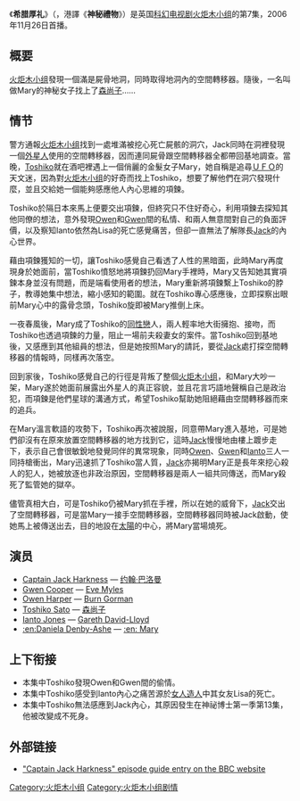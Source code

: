 {{Link style|time=2015-12-11T10:41:01+00:00}}
{{noteTA|G1=TV}}
{{Infobox Doctor Who episode
| number = 07
| serial_name = 希腊厚礼
| caption = The alien reveals herself to Tosh.
| image = <!-- 檔案不存在 [[Image:Greeks_Bearing_Gifts.jpg|275px]] ，可從英文維基百科取得 -->
| show = TW
| type = 剧集
| cast =
* [[John_Barrowman|John Barrowman]] – [[Jack_Harkness|Captain Jack Harkness]]
* [[Eve_Myles|Eve Myles]] – [[Gwen_Cooper|Gwen Cooper]]
* [[Burn_Gorman|Burn Gorman]] – [[Owen_Harper|Owen Harper]]
* [[Naoko_Mori|Naoko Mori]] – [[Toshiko_Sato|Toshiko Sato]]
* [[Gareth_David-Lloyd|Gareth David-Lloyd]] – [[Ianto_Jones|Ianto Jones]]
| guests =
* [[Daniela_Denby-Ashe|Daniela Denby-Ashe]] – [[List_of_Torchwood_monsters_and_aliens#"Mary"|Mary]]
* Tom Robertson – Soldier
* Ravin J Ganatra – Neil
* Eiry Thomas – Carol
* [[Shaheen_Jafargholi|Shaheen Jafargholi]] – Danny
* [[Paul_Kasey|Paul Kasey]] – [[Weevil_(Torchwood)|Weevil]]
| writer = [[:en:Toby_Whithouse|Toby Whithouse]]
| director = [[:en:Colin_Teague|Colin Teague]]
| production_code = 1.7
| producer = [[Richard_Stokes_(producer)|Richard Stokes]]<br/>Chris Chibnall (co-producer)
| executive_producer =[[拉塞爾·T·戴維斯|拉塞爾·T·戴維斯]]<br/>[[:en:Julie_Gardner|Julie Gardner]]
| script_editor = [[Brian_Minchin|Brian Minchin]]
| series = [[火炬木小组剧情列表#第一季_(2006-2007)|第1季]]
| length = 50分
| date = 2006年11月26日
| preceding = "[[鄉村屠殺|鄉村屠殺]]"
| following = "[[不死蘇茜|不死蘇茜]]"
}}

《'''希腊厚礼'''》（'''''{{lang|en|Greeks Bearing Gifts}}'''''，港譯《'''神秘禮物'''》）是英国[[科幻|科幻]][[电视剧|电视剧]][[火炬木小组|火炬木小组]]的第7集，2006年11月26日首播。

== 概要 ==
[[火炬木小组|火炬木小组]]發現一個滿是屍骨地洞，同時取得地洞內的空間轉移器。隨後，一名叫做Mary的神秘女子找上了[[:en:Toshiko_Sato|森尚子]]……

== 情节 ==
警方通報[[火炬木小组|火炬木小组]]找到一處堆滿被挖心死亡屍骸的洞穴，Jack同時在洞裡發現一個[[外星人|外星人]]使用的空間轉移器，因而連同屍骨跟空間轉移器全都帶回基地調查。當晚，[[:en:Toshiko_Sato|Toshiko]]就在酒吧裡遇上一個俏麗的金髮女子Mary，她自稱是追尋[[ＵＦＯ|ＵＦＯ]]的天文迷，因為對[[火炬木小组|火炬木小组]]的好奇而找上Toshiko，想要了解他們在洞穴發現什麼，並且交給她一個能夠感應他人內心思維的項鍊。

Toshiko於隔日本來馬上便要交出項鍊，但終究只不住好奇心，利用項鍊去探知其他同僚的想法，意外發現[[:en:Owen_Harper|Owen]]和[[:en:Gwen_Cooper|Gwen]]間的私情、和兩人無意間對自己的負面評價，以及察知Ianto依然為Lisa的死亡感覺痛苦，但卻一直無法了解隊長[[:en:Jack_Harkness|Jack]]的內心世界。

藉由項鍊獲知的一切，讓Toshiko感覺自己看透了人性的黑暗面，此時Mary再度現身於她面前，當Toshiko憤怒地將項鍊扔回Mary手裡時，Mary又告知她其實項鍊本身並沒有問題，而是端看使用者的想法，Mary重新將項鍊繫上Toshiko的脖子，教導她集中想法，縮小感知的範圍。就在Toshiko專心感應後，立即探察出眼前Mary心中的露骨念頭，Toshiko旋即被Mary推倒上床。

一夜春風後，Mary成了Toshiko的[[同性戀|同性戀]]人，兩人輕率地大街擁抱、接吻，而Toshiko也透過項鍊的力量，阻止一場前夫殺妻女的案件。當Toshiko回到基地後，又感應到其他組員的想法，但是她按照Mary的請託，要從[[:en:Jack_Harkness|Jack]]處打探空間轉移器的情報時，同樣再次落空。

回到家後，Toshiko感覺自己的行徑是背叛了整個[[火炬木小组|火炬木小组]]，和Mary大吵一架，Mary遂於她面前展露出外星人的真正容貌，並且花言巧語地聲稱自己是政治犯，而項鍊是他們星球的溝通方式，希望Toshiko幫助她阻絕藉由空間轉移器而來的追兵。

在Mary溫言軟語的攻勢下，Toshiko再次被說服，同意帶Mary進入基地，可是她們卻沒有在原來放置空間轉移器的地方找到它，這時[[:en:Jack_Harkness|Jack]]慢慢地由樓上踱步走下，表示自己會很敏銳地發覺同伴的異常現象，同時[[:en:Owen_Harper|Owen]]、[[:en:Gwen_Cooper|Gwen]]和[[:en:Ianto_Jones|Ianto]]三人一同持槍衝出，Mary迅速抓了Toshiko當人質，[[:en:Jack_Harkness|Jack]]亦揭明Mary正是長年來挖心殺人的犯人，她被放逐也非政治原因，空間轉移器是兩人一組共同傳送，而Mary殺死了監管她的獄卒。

儘管真相大白，可是Toshiko仍被Mary抓在手裡，所以在她的威脅下，[[:en:Jack_Harkness|Jack]]交出了空間轉移器，可是當Mary一接手空間轉移器，空間轉移器同時被Jack啟動，使她馬上被傳送出去，目的地設在[[太陽|太陽]]的中心，將Mary當場燒死。
== 演员 ==
*[[:en:Jack_Harkness|Captain Jack Harkness]] — [[约翰·巴洛曼|约翰·巴洛曼]]
*[[:en:Gwen_Cooper|Gwen Cooper]] — [[:en:Eve_Myles|Eve Myles]]
*[[:en:Owen_Harper|Owen Harper]] — [[:en:Burn_Gorman|Burn Gorman]]
*[[:en:Toshiko_Sato|Toshiko Sato]] — [[森尚子|森尚子]]
*[[:en:Ianto_Jones|Ianto Jones]] — [[:en:Gareth_David-Lloyd|Gareth David-Lloyd]]
*[[:en:Daniela_Denby-Ashe|:en:Daniela Denby-Ashe]] — [[:en:_Mary|:en: Mary]]
== 上下衔接 ==
*本集中Toshiko發現Owen和Gwen間的偷情。
*本集中Toshiko感受到Ianto內心之痛苦源於[[女人造人|女人造人]]中其女友Lisa的死亡。
*本集中Toshiko無法感應到Jack內心，其原因發生在神祕博士第一季第13集，他被改變成不死身。

==外部链接==
{{wikiquote|Torchwood}}
* [http://www.bbc.co.uk/torchwood/epguides.shtml?ep=12 "Captain Jack Harkness"  episode guide entry on the BBC website] {{Wayback|url=http://www.bbc.co.uk/torchwood/epguides.shtml?ep=12 |date=20070124123337 }}

[[Category:火炬木小组|Category:火炬木小组]]
[[Category:火炬木小组剧情|Category:火炬木小组剧情]]